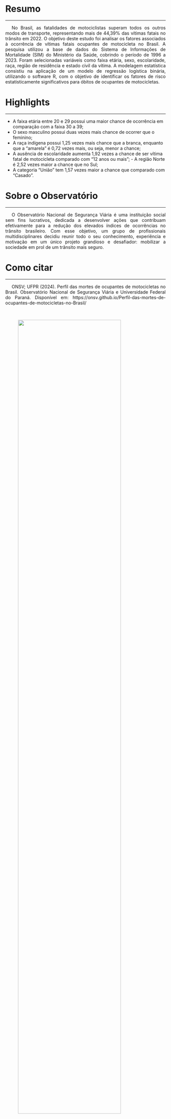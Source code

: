 <style>
p {
  text-align: justify;  
  text-indent: 20px;   
}
</style>  

# Resumo {-}  

***  

<p>No Brasil, as fatalidades de motociclistas superam todos os outros modos de transporte, representando mais de 44,39% das vítimas fatais no trânsito em 2022. O objetivo deste estudo foi analisar os fatores associados à ocorrência de vítimas fatais ocupantes de motocicleta no Brasil. A pesquisa utilizou a base de dados do Sistema de Informações de Mortalidade (SIM) do Ministério da Saúde, cobrindo o período de 1996 a 2023. Foram selecionadas variáveis como faixa etária, sexo, escolaridade, raça, região de residência e estado civil da vítima. A modelagem estatística consistiu na aplicação de um modelo de regressão logística binária, utilizando o software R, com o objetivo de identificar os fatores de risco estatisticamente significativos para óbitos de ocupantes de motocicletas.   

# Highlights {-}  

***  

- A faixa etária entre 20 e 29 possui uma maior chance de ocorrência em comparação com a faixa 30 a 39; 
- O sexo masculino possui duas vezes mais chance de ocorrer que o feminino;  
- A raça indígena possui 1,25 vezes mais chance que a branca, enquanto que a "amarela" é 0,72 vezes mais, ou seja, menor a chance; 
- A ausência de escolaridade aumenta 1,92 vezes a chance de ser vítima fatal de motocicleta comparado com "12 anos ou mais"; - A região Norte é 2,52 vezes maior a chance que no Sul; 
- A categoria "União" tem 1,57 vezes maior a chance que comparado com "Casado".


# Sobre o Observatório {-}   

***  

<p>O Observatório Nacional de Segurança Viária é uma instituição social sem fins lucrativos, dedicada a desenvolver ações que contribuam efetivamente para a redução dos elevados índices de ocorrências no trânsito brasileiro. Com esse objetivo, um grupo de profissionais multidisciplinares decidiu reunir todo o seu conhecimento, experiência e motivação em um único projeto grandioso e desafiador: mobilizar a sociedade em prol de um trânsito mais seguro.  


# Como citar {-}  

***   
<p>ONSV; UFPR (2024). Perfil das mortes de ocupantes de motocicletas no Brasil. Observatório Nacional de Segurança Viária e Universidade Federal do Paraná. Disponível em: https://onsv.github.io/Perfil-das-mortes-de-ocupantes-de-motocicletas-no-Brasil/

<br>  

:::{layout-ncol="3"}

:::{.center}

![](img/onsv_logo_main.png){width="80%" fig-align="center"}

:::

:::{.right}

![](img/marca_UFPR.png){width="60%" fig-align="center"}

:::

:::